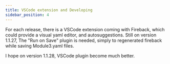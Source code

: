 ```yaml
---
title: VSCode extension and Developing 
sidebar_position: 4
---
```


For each release, there is a VSCode extension coming with Fireback, which could provide
a visual yaml editor, and autosuggestions. Still on version 1.1.27, The "Run on Save"
plugin is needed, simply to regenerated fireback while saving Module3.yaml files.

I hope on version 1.1.28, VSCode plugin become much better.